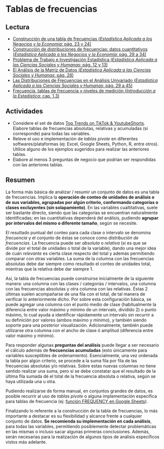 # Tablas de frecuencias

## Lectura

- [Construcción de una tabla de frecuencias (_Estadística Aplicada a los Negocios y la Economía_: pág. 23 y 24)](https://drive.google.com/file/d/1FX-LDq_MY3dD6UkhpktQVN6iDgNKug0N/view?usp=sharing)
- [Construcción de distribuciones de frecuencias: datos cuantitativos (_Estadística Aplicada a los Negocios y la Economía_: pág. 29 a 34)](https://drive.google.com/file/d/1FX-LDq_MY3dD6UkhpktQVN6iDgNKug0N/view?usp=sharing)
- [Problema de Trabajo e Investigación Estadística (_Estadística Aplicada a las Ciencias Sociales y Humanas_: pág. 12 y 13)](https://drive.google.com/file/d/1rayM3pmKjnPR8BvKyU8ZGDo8o_2ZuPZR/view?usp=share_link)
- [El Análisis de la Matriz de Datos (_Estadística Aplicada a las Ciencias Sociales y Humanas_: pág. 28)](https://drive.google.com/file/d/1rayM3pmKjnPR8BvKyU8ZGDo8o_2ZuPZR/view?usp=share_link)
- [Las Distribuciones de Frecuencias en el Análisis Univariado (_Estadística Aplicada a las Ciencias Sociales y Humanas_: pág. 29 a 45)](https://drive.google.com/file/d/1rayM3pmKjnPR8BvKyU8ZGDo8o_2ZuPZR/view?usp=share_link)
- [Frecuencia, tablas de frecuencia y niveles de medición (_Introducción a la Estadística_: cap. 1.3)](https://openstax.org/books/introducci%C3%B3n-estad%C3%ADstica/pages/1-3-frecuencia-tablas-de-frecuencia-y-niveles-de-medicion)

## Actividades

- Considere el set de datos [Top Trends on TikTok & YoutubeShorts](https://drive.google.com/drive/folders/1Lprg5DfAXRnUcmYi5TdzfpKIzQ49ITuq?usp=share_link). Elabore tablas de frecuencias absolutas, relativas y acumuladas (si corresponde) para todas las variables.
- Releve el uso e implementación de _tablas pivote_ en diferentes softwares/plataformas (ej: Excel, Google Sheets, Python, R, entre otros). Utilice alguno de los ejemplos sugeridos para realizar las anteriores tablas.
- Elabore al menos 3 preguntas de negocio que podrían ser respondidas con las anteriores tablas.

## Resumen

La forma más básica de analizar / resumir un conjunto de datos es una tabla de frecuencias. Implica la **operación de conteo de unidades de análisis o de sus variables, agrupadas por algún criterio, conformando categorías o clases excluyentes (sin solapamiento)**. En las variables cualtitativas, suele ser bastante directo, siendo que las categorías se encuentran naturalmente identificadas; en las cuantitativas dependerá del análisis, pudiendo **agrupar por intervalos del mismo o diferente tamaño**, según se necesite.

El resultado puntual del conteo para cada clase o intervalo se denomina _frecuencia_ y el conjunto de éstas se conoce como _distribución de frecuencias_. La frecuencia puede ser _absoluta_ o _relativa_ (si es que se divide por el total de unidades o total de la variable), dando una mejor idea de cuán _relevante_ es cierta clase respecto del total y además permitiendo comparar con otras variables. La suma de la columna con las frecuencias absolutas debe dar siempre como resultado el conteo de unidades total, mientras que la relativa debe dar siempre 1.

Así, la tabla de frecuencias puede construirse inicialmente de la siguiente manera: una columna con las clases / categorías / intervalos, una columna con las frecuencias absolutas y otra columna con las relativas. Éstas 2 últimas suelen acompañarse de una fila con el total, de tal manera de verificar lo anteriormente dicho. Por sobre esta configuración básica, se puede agregar una columna con el punto medio de clase (habitualmente la diferencia entre valor máximo y mínimo de un intervalo, dividido 2) o punto máximo, lo cual ayuda a identificar rápidamente un intervalo sin recurrir a su definición por valores (ambos máximo y mínimo), y también siendo soporte para una posterior visualización. Adicionalmente, también puede utilizarse otra columna con el ancho de clase ó amplitud (diferencia entre valor máximo y mínimo).

Para responder algunas **preguntas del análisis** puede llegar a ser necesario el cálculo además de **frecuencias acumuladas** (esto únicamente para variables susceptibles de ordenamiento). Esencialmente, una vez ordenada la tabla por algún criterio, se procede a la suma fila por fila de las frecuencias absolutas y/o relativas. Sobre estas nuevas columnas no tiene sentido realizar una suma, pero sí se debe constatar que el resultado de la última fila sumada dé el total de la frecuencia absoluta o relativa, según se haya utilizada una u otra.

Pudiendo realizarse de forma manual, en conjuntos grandes de datos, es posible recurrir al uso de _tablas pivote_ o alguna implementación específica para tablas de frecuencia (ej: [función FREQUENCY en Google Sheets](https://support.google.com/docs/answer/3094286?hl=es)).

Finalizando lo referente a la construcción de la tabla de frecuencias, lo más importante a destacar es su flexibilidad y alcance frente a cualquier conjunto de datos. **Se recomienda su implementación en cada análisis**, para todas las variables, permitiendo posiblemente detectar problemáticas en las mismas o incluso sacar algunas primeras conclusiones. Además, serán necesarias para la realización de algunos tipos de análisis específicos vistos más adelante.